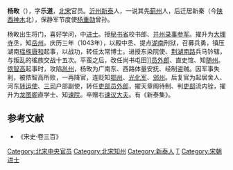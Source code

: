 '''杨畋'''（{{bd|1007年||1062年||catIdx=Y}}），字'''乐道'''，[[北宋|北宋]]官员。[[沂州|沂州]][[新泰|新泰]]人，一说其先[[蓟州|蓟州]]人，后迁居新秦（今[[陕西|陕西]][[神木|神木]]北），保静军节度使[[杨重勋|杨重勋]]曾孙。

杨畋出生将门，喜好学问，中[[进士|进士]]。授[[秘书省|秘书省]]校书郎、[[并州|并州]][[录事参军|录事参军]]。擢升为[[大理寺|大理寺]]丞，知[[岳州|岳州]]。庆历三年（1043年），以殿中丞、提点[[湖南|湖南]]刑狱，召募兵勇，镇压湖南[[瑶族|瑶族]][[唐和|唐和]]起事，以战功，转任太常博士。进授东染院使、[[荆湖南路|荆湖南路]]兵马钤辖，与叛乱的徭族交战十五次。平蛮之后，改任尚书屯田]][[员外郎|员外郎]]、直史馆、知[[随州|随州]]。[[侬智高|侬智高]]起事时，攻陷[[邕州|邕州]]，杨畋为广南东、西路体量安抚、经制盗贼。因军事失利，被侬智高所败，一再降官，连贬知[[鄂州|鄂州]]、[[光化军|光化军]]、[[邠州|邠州]]。后复官为起居舍人、河东[[转运使|转运使]]、[[三司|三司]]户部副使，转任[[吏部员外郎|吏部员外郎]]，擢天章阁待制、判[[吏部|吏部]]流内铨，擢升为[[龙图阁|龙图阁]]直学士、知[[谏院|谏院]]。卒赠右[[谏议大夫|谏议大夫]]。有《新泰集》。
==参考文献==
*《宋史·卷三百》
{{DEFAULTSORT:Y}}
[[Category:北宋中央官员|Category:北宋中央官员]]
[[Category:北宋知州|Category:北宋知州]]
[[Category:新泰人|Category:新泰人]]
[[Category:杨姓|T]]
[[Category:宋朝进士|Category:宋朝进士]]